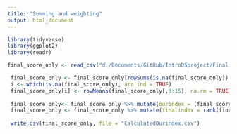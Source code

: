 ```yaml
---
title: "Summing and weighting"
output: html_document
---
```


```r
library(tidyverse)
library(ggplot2)
library(readr)

final_score_only <- read_csv("d:/Documents/GitHub/IntroDSproject/Final score data/final_score_only.csv")

```

```r
 final_score_only <- final_score_only[rowSums(is.na(final_score_only)) < 10, ]
 i <- which(is.na(final_score_only), arr.ind = TRUE)
 final_score_only[i] <- rowMeans(final_score_only[,3:15], na.rm = TRUE)[i[,2]]
 
 final_score_only<- final_score_only %>% mutate(ourindex = (final_score_only$finalscore_child +final_score_only$finalrank_comm +final_score_only$finalrank_diversity+final_score_only$finalrank_edu+final_score_only$finalrank_emission+final_score_only$finalrank_empl+final_score_only$finalrank_eng+final_score_only$finalrank_env+final_score_only$finalrank_deficit+final_score_only$finalrank_gen+final_score_only$finalrank_GDP+final_score_only$finalrank_pop+final_score_only$finalscore_security+final_score_only$finalrank_tourism+final_score_only$finalrank_hpi) /15)
 final_score_only <- final_score_only %>% mutate(finalindex = rank(final_score_only$ourindex))
 
 write.csv(final_score_only, file = "CalculatedOurindex.csv")
```

